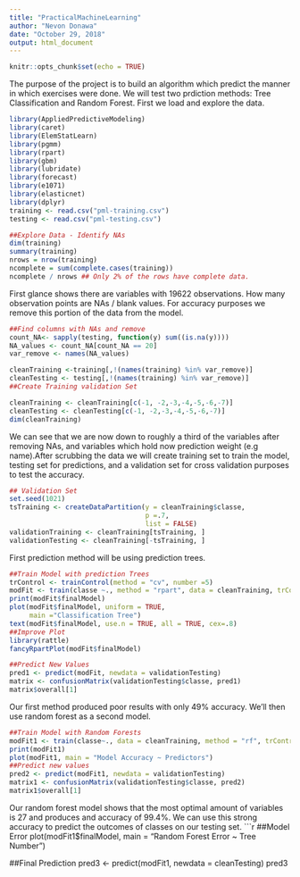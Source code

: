 ```yaml
---
title: "PracticalMachineLearning"
author: "Nevon Donawa"
date: "October 29, 2018"
output: html_document
---
```


```r
knitr::opts_chunk$set(echo = TRUE)
```
The purpose of the project is to build an algorithm which predict the manner in which exercises were done. We will test two prdiction methods: Tree Classification and Random Forest. First we load and explore the data.
```r
library(AppliedPredictiveModeling)
library(caret)
library(ElemStatLearn)
library(pgmm)
library(rpart)
library(gbm)
library(lubridate)
library(forecast)
library(e1071)
library(elasticnet)
library(dplyr)
training <- read.csv("pml-training.csv")
testing <- read.csv("pml-testing.csv")

##Explore Data - Identify NAs
dim(training)
summary(training)
nrows = nrow(training)
ncomplete = sum(complete.cases(training))
ncomplete / nrows ## Only 2% of the rows have complete data. 
```
First glance shows there are variables with 19622 observations. How many observation points are NAs / blank values. For accuracy purposes we remove this portion of the data from the model.
```r
##Find columns with NAs and remove
count_NA<- sapply(testing, function(y) sum((is.na(y))))
NA_values <- count_NA[count_NA == 20]
var_remove <- names(NA_values)

cleanTraining <-training[,!(names(training) %in% var_remove)]
cleanTesting <- testing[,!(names(training) %in% var_remove)]
##Create Training validation Set

cleanTraining <- cleanTraining[c(-1, -2,-3,-4,-5,-6,-7)]
cleanTesting <- cleanTesting[c(-1, -2,-3,-4,-5,-6,-7)]
dim(cleanTraining)
```
We can see that we are now down to roughly a third of the variables after removing NAs, and variables which hold now prediction weight (e.g name).After scrubbing the data we will create training set to train the model, testing set for predictions, and a validation set for cross validation purposes to test the accuracy.
```r
## Validation Set 
set.seed(1021)
tsTraining <- createDataPartition(y = cleanTraining$classe, 
                                  p =.7,
                                  list = FALSE)
validationTraining <- cleanTraining[tsTraining, ]
validationTesting <- cleanTraining[-tsTraining, ]
```
First prediction method will be using prediction trees.
```r
##Train Model with prediction Trees
trControl <- trainControl(method = "cv", number =5)
modFit <- train(classe ~., method = "rpart", data = cleanTraining, trControl = trControl)
print(modFit$finalModel)
plot(modFit$finalModel, uniform = TRUE,
     main ="Classification Tree")
text(modFit$finalModel, use.n = TRUE, all = TRUE, cex=.8)
##Improve Plot
library(rattle)
fancyRpartPlot(modFit$finalModel)

##Predict New Values
pred1 <- predict(modFit, newdata = validationTesting)
matrix <- confusionMatrix(validationTesting$classe, pred1)
matrix$overall[1]
```
Our first method produced poor results with only 49% accuracy. We'll then use random forest as a second model.
```r
##Train Model with Random Forests
modFit1 <- train(classe~., data = cleanTraining, method = "rf", trControl = trControl, verbose = FALSE)
print(modFit1)
plot(modFit1, main = "Model Accuracy ~ Predictors")
##Predict new values
pred2 <- predict(modFit1, newdata = validationTesting)
matrix1 <- confusionMatrix(validationTesting$classe, pred2)
matrix1$overall[1]
```
Our random forest model shows that the most optimal amount of variables is 27 and produces and accuracy of 99.4%. We can use this strong accuracy to predict the outcomes of classes on our testing set.
```r
##Model Error
plot(modFit1$finalModel, main = "Random Forest Error ~ Tree Number")


##Final Prediction
pred3 <- predict(modFit1, newdata = cleanTesting)
pred3

